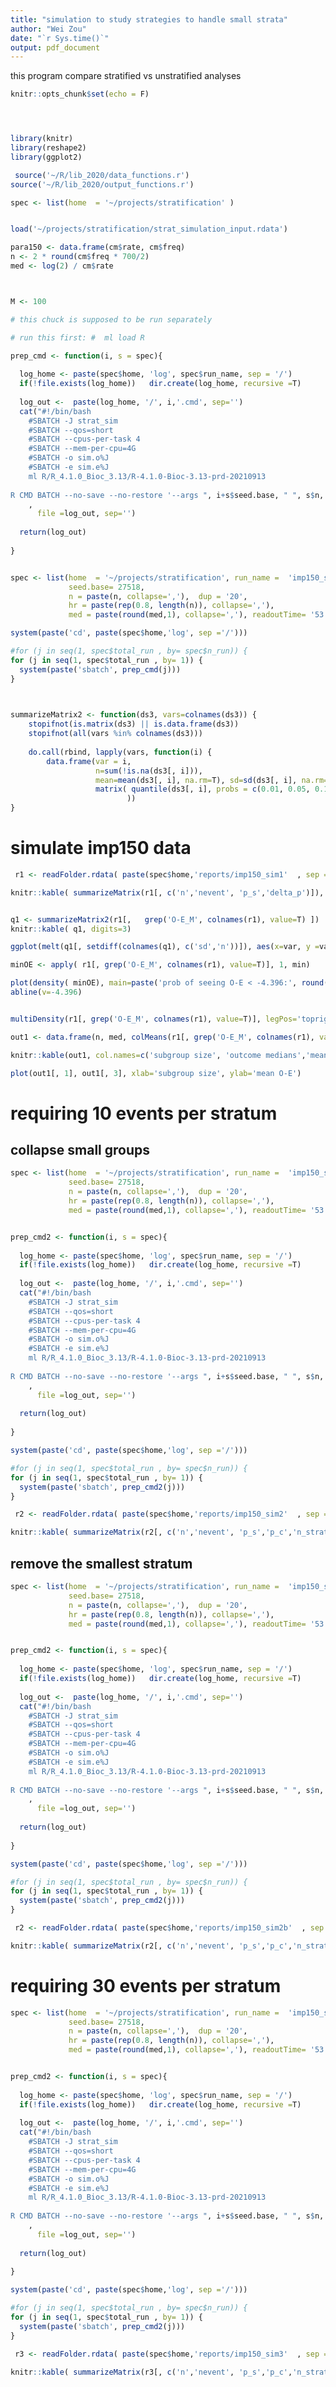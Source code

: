 ```yaml
---
title: "simulation to study strategies to handle small strata"
author: "Wei Zou"
date: "`r Sys.time()`"
output: pdf_document
---
```



this program compare stratified vs unstratified analyses


```r
knitr::opts_chunk$set(echo = F)




library(knitr)
library(reshape2)
library(ggplot2)

 source('~/R/lib_2020/data_functions.r')
source('~/R/lib_2020/output_functions.r')

spec <- list(home  = '~/projects/stratification' )


load('~/projects/stratification/strat_simulation_input.rdata') 

para150 <- data.frame(cm$rate, cm$freq)
n <- 2 * round(cm$freq * 700/2)
med <- log(2) / cm$rate



M <- 100  

```

 

```r

# this chuck is supposed to be run separately

# run this first: #  ml load R

prep_cmd <- function(i, s = spec){
  
  log_home <- paste(spec$home, 'log', spec$run_name, sep = '/')
  if(!file.exists(log_home))   dir.create(log_home, recursive =T)
  
  log_out <-  paste(log_home, '/', i,'.cmd', sep='')
  cat("#!/bin/bash
    #SBATCH -J strat_sim
    #SBATCH --qos=short
    #SBATCH --cpus-per-task 4
    #SBATCH --mem-per-cpu=4G
    #SBATCH -o sim.o%J        
    #SBATCH -e sim.e%J
    ml R/R_4.1.0_Bioc_3.13/R-4.1.0-Bioc-3.13-prd-20210913
   
R CMD BATCH --no-save --no-restore '--args ", i+s$seed.base, " ", s$n, " ", s$dup, ' ', s$hr,' ', s$med,' ', s$readoutTime,' ',s$run_name, "' ",  s$home, "/", s$run_code,' ', log_home,"/run_",i,".log "
    ,
      file =log_out, sep='')
  
  return(log_out)
  
}


spec <- list(home  = '~/projects/stratification', run_name =  'imp150_sim1',
             seed.base= 27518, 
             n = paste(n, collapse=','),  dup = '20', 
             hr = paste(rep(0.8, length(n)), collapse=','), 
             med = paste(round(med,1), collapse=','), readoutTime= '53.5', run_code = 'strat2.r' , total_run=M)

system(paste('cd', paste(spec$home,'log', sep ='/')))

#for (j in seq(1, spec$total_run , by= spec$n_run)) {
for (j in seq(1, spec$total_run , by= 1)) {
  system(paste('sbatch', prep_cmd(j)))
}

 

```


```r

summarizeMatrix2 <- function(ds3, vars=colnames(ds3)) {
    stopifnot(is.matrix(ds3) || is.data.frame(ds3))
    stopifnot(all(vars %in% colnames(ds3)))
     
    do.call(rbind, lapply(vars, function(i) {
        data.frame(var = i, 
                   n=sum(!is.na(ds3[, i])), 
                   mean=mean(ds3[, i], na.rm=T), sd=sd(ds3[, i], na.rm=T), 
                   matrix( quantile(ds3[, i], probs = c(0.01, 0.05, 0.1, 0.25, 0.5), na.rm=T, type=2 ), nrow=1, dimnames=list('', c('1%', '5%','10%','25%','50%') )), check.names = F)}
                          ))
}

```
# simulate imp150 data 
 
```r

 r1 <- readFolder.rdata( paste(spec$home,'reports/imp150_sim1'  , sep = '/'), objName = 'r1')

knitr::kable( summarizeMatrix(r1[, c('n','nevent', 'p_s','delta_p')]), digits=3)


q1 <- summarizeMatrix2(r1[,   grep('O-E_M', colnames(r1), value=T) ])
knitr::kable( q1, digits=3)

ggplot(melt(q1[, setdiff(colnames(q1), c('sd','n'))]), aes(x=var, y =value, group=variable))+ geom_line(aes(col=variable)) + theme_bw() + theme(axis.text.x = element_text(angle = 90, vjust = 0.5, hjust=1)) + xlab('O-E from each stratum') + ylab('quantile')

minOE <- apply( r1[, grep('O-E_M', colnames(r1), value=T)], 1, min)

plot(density( minOE), main=paste('prob of seeing O-E < -4.396:', round(mean(minOE < -4.396),2)) , xlab='minimal O-E value across 8 strata')
abline(v=-4.396)  


multiDensity(r1[, grep('O-E_M', colnames(r1), value=T)], legPos='topright')

out1 <- data.frame(n, med, colMeans(r1[, grep('O-E_M', colnames(r1), value=T)]))

knitr::kable(out1, col.names=c('subgroup size', 'outcome medians','mean O-E'), digits=1, caption ='parameters derived from imp150, used in simulation')

plot(out1[, 1], out1[, 3], xlab='subgroup size', ylab='mean O-E')
```

# requiring 10 events per stratum


## collapse small groups

```r

spec <- list(home  = '~/projects/stratification', run_name =  'imp150_sim2',
             seed.base= 27518, 
             n = paste(n, collapse=','),  dup = '20', 
             hr = paste(rep(0.8, length(n)), collapse=','), 
             med = paste(round(med,1), collapse=','), readoutTime= '53.5', run_code = 'strat3.r' , total_run=M, minE=10)


prep_cmd2 <- function(i, s = spec){
  
  log_home <- paste(spec$home, 'log', spec$run_name, sep = '/')
  if(!file.exists(log_home))   dir.create(log_home, recursive =T)
  
  log_out <-  paste(log_home, '/', i,'.cmd', sep='')
  cat("#!/bin/bash
    #SBATCH -J strat_sim
    #SBATCH --qos=short
    #SBATCH --cpus-per-task 4
    #SBATCH --mem-per-cpu=4G
    #SBATCH -o sim.o%J        
    #SBATCH -e sim.e%J
    ml R/R_4.1.0_Bioc_3.13/R-4.1.0-Bioc-3.13-prd-20210913
   
R CMD BATCH --no-save --no-restore '--args ", i+s$seed.base, " ", s$n, " ", s$dup, ' ', s$hr,' ', s$med,' ', s$readoutTime,' ',s$run_name, ' ', s$minE, " collapseGroup' ",  s$home, "/", s$run_code,' ', log_home,"/run_",i,".log "
    ,
      file =log_out, sep='')
  
  return(log_out)
  
}

system(paste('cd', paste(spec$home,'log', sep ='/')))

#for (j in seq(1, spec$total_run , by= spec$n_run)) {
for (j in seq(1, spec$total_run , by= 1)) {
  system(paste('sbatch', prep_cmd2(j)))
}

```


 
```r

 r2 <- readFolder.rdata( paste(spec$home,'reports/imp150_sim2'  , sep = '/'), objName = 'r1')

knitr::kable( summarizeMatrix(r2[, c('n','nevent', 'p_s','p_c','n_strata_c','delta_p', 'delta_p2')]), digits=3)

```

## remove the smallest stratum

```r

spec <- list(home  = '~/projects/stratification', run_name =  'imp150_sim2b',
             seed.base= 27518, 
             n = paste(n, collapse=','),  dup = '20', 
             hr = paste(rep(0.8, length(n)), collapse=','), 
             med = paste(round(med,1), collapse=','), readoutTime= '53.5', run_code = 'strat3.r' , total_run=M, minE=10)


prep_cmd2 <- function(i, s = spec){
  
  log_home <- paste(spec$home, 'log', spec$run_name, sep = '/')
  if(!file.exists(log_home))   dir.create(log_home, recursive =T)
  
  log_out <-  paste(log_home, '/', i,'.cmd', sep='')
  cat("#!/bin/bash
    #SBATCH -J strat_sim
    #SBATCH --qos=short
    #SBATCH --cpus-per-task 4
    #SBATCH --mem-per-cpu=4G
    #SBATCH -o sim.o%J        
    #SBATCH -e sim.e%J
    ml R/R_4.1.0_Bioc_3.13/R-4.1.0-Bioc-3.13-prd-20210913
   
R CMD BATCH --no-save --no-restore '--args ", i+s$seed.base, " ", s$n, " ", s$dup, ' ', s$hr,' ', s$med,' ', s$readoutTime,' ',s$run_name, ' ', s$minE, " removeStratum' ",  s$home, "/", s$run_code,' ', log_home,"/run_",i,".log "
    ,
      file =log_out, sep='')
  
  return(log_out)
  
}

system(paste('cd', paste(spec$home,'log', sep ='/')))

#for (j in seq(1, spec$total_run , by= spec$n_run)) {
for (j in seq(1, spec$total_run , by= 1)) {
  system(paste('sbatch', prep_cmd2(j)))
}

```


 
```r

 r2 <- readFolder.rdata( paste(spec$home,'reports/imp150_sim2b'  , sep = '/'), objName = 'r1')

knitr::kable( summarizeMatrix(r2[, c('n','nevent', 'p_s','p_c','n_strata_c','delta_p', 'delta_p2')]), digits=3)

```


# requiring 30 events per stratum

```r

spec <- list(home  = '~/projects/stratification', run_name =  'imp150_sim3',
             seed.base= 27518, 
             n = paste(n, collapse=','),  dup = '20', 
             hr = paste(rep(0.8, length(n)), collapse=','), 
             med = paste(round(med,1), collapse=','), readoutTime= '53.5', run_code = 'strat3.r' , total_run=M, minE=30)


prep_cmd2 <- function(i, s = spec){
  
  log_home <- paste(spec$home, 'log', spec$run_name, sep = '/')
  if(!file.exists(log_home))   dir.create(log_home, recursive =T)
  
  log_out <-  paste(log_home, '/', i,'.cmd', sep='')
  cat("#!/bin/bash
    #SBATCH -J strat_sim
    #SBATCH --qos=short
    #SBATCH --cpus-per-task 4
    #SBATCH --mem-per-cpu=4G
    #SBATCH -o sim.o%J        
    #SBATCH -e sim.e%J
    ml R/R_4.1.0_Bioc_3.13/R-4.1.0-Bioc-3.13-prd-20210913
   
R CMD BATCH --no-save --no-restore '--args ", i+s$seed.base, " ", s$n, " ", s$dup, ' ', s$hr,' ', s$med,' ', s$readoutTime,' ',s$run_name, ' ', s$minE, " collapseGroup' ",  s$home, "/", s$run_code,' ', log_home,"/run_",i,".log "
    ,
      file =log_out, sep='')
  
  return(log_out)
  
}

system(paste('cd', paste(spec$home,'log', sep ='/')))

#for (j in seq(1, spec$total_run , by= spec$n_run)) {
for (j in seq(1, spec$total_run , by= 1)) {
  system(paste('sbatch', prep_cmd2(j)))
}

```


 
```r

 r3 <- readFolder.rdata( paste(spec$home,'reports/imp150_sim3'  , sep = '/'), objName = 'r1')

knitr::kable( summarizeMatrix(r3[, c('n','nevent', 'p_s','p_c','n_strata_c','delta_p', 'delta_p2')]), digits=3)

```
